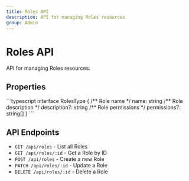 ```yaml
---
title: Roles API
description: API for managing Roles resources
group: Admin
---
```



# Roles API

API for managing Roles resources.

## Properties

<TSDoc>
```typescript
interface RolesType {
  /** Role name */
  name: string
  /** Role description */
  description?: string
  /** Role permissions */
  permissions?: string[]
}
```
</TSDoc>

## API Endpoints

- `GET /api/roles` - List all Roles
- `GET /api/roles/:id` - Get a Role by ID
- `POST /api/roles` - Create a new Role
- `PATCH /api/roles/:id` - Update a Role
- `DELETE /api/roles/:id` - Delete a Role
